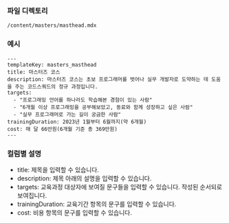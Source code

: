 <!-- Custom-MDX-Documentation.mdx -->

### 파일 디렉토리

`/content/masters/masthead.mdx`

### 예시

```
---
templateKey: masters_masthead
title: 마스터즈 코스
description: 마스터즈 코스는 초보 프로그래머를 벗어나 실무 개발자로 도약하는 데 도움을 주는 코드스쿼드의 정규 과정입니다.
targets:
  - "프로그래밍 언어를 하나라도 학습해본 경험이 있는 사람"
  - "6개월 이상 프로그래밍을 공부해보았고, 동료와 함께 성장하고 싶은 사람"
  - "실무 프로그래머로 가는 길이 궁금한 사람"
trainingDuration: 2023년 1월부터 6월까지(약 6개월)
cost: 매 달 66만원(6개월 기준 총 369만원)
---
```

### 컬럼별 설명

- title: 제목을 입력할 수 있습니다.
- description: 제목 아래의 설명을 입력할 수 있습니다.
- targets: 교육과정 대상자에 보여질 문구들을 입력할 수 있습니다. 작성된 순서되로 보여집니다.
- trainingDuration: 교육기간 항목의 문구를 입력할 수 있습니다.
- cost: 비용 항목의 문구를 입력할 수 있습니다.
